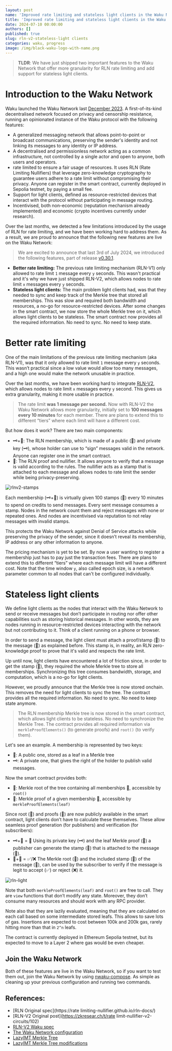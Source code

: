 ```yaml
---
layout: post
name: 'Improved rate limiting and stateless light clients in the Waku Network'
title: 'Improved rate limiting and stateless light clients in the Waku Network'
date: 2024-07-10 00:00:00
authors: []
published: true
slug: rln-v2-stateless-light clients
categories: waku, progress
image: /img/black-waku-logo-with-name.png
---
```


> **TLDR**: We have just shipped two important features to the Waku Network that offer more granularity for RLN rate limiting and add support for stateless light clients.

<!--truncate-->

# Introduction to the Waku Network


Waku launched the Waku Network last [December 2023](https://thedefiant.io/news/press-releases/waku-launches-first-decentralised-privacy-preserving-dos-protections-for-peer-to-peer-messaging). A first-of-its-kind decentralised network focused on privacy and censorship resistance, running an opinionated instance of the Waku protocol with the following features:

- A generalized messaging network that allows point-to-point or broadcast communications, preserving the sender's identity and not linking its messages to any identity or IP address.
- A decentralised and permissionless network acting as a common infrastructure, not controlled by a single actor and open to anyone, both users and operators.
- rate limited to ensure a fair usage of resources. It uses RLN (Rate Limiting Nullifiers) that leverage zero-knowledge cryptography to guarantee users adhere to a rate limit without compromising their privacy. Anyone can register in the smart contract, currently deployed in Sepolia testnet, by paying a small fee.
- Support for light clients, defined as resource-restricted devices that interact with the protocol without participating in message routing.
- Incentivised, both non-economic (reputation mechanism already implemented) and economic (crypto incentives currently under research).

Over the last months, we detected a few limitations introduced by the usage of RLN for rate limiting, and we have been working hard to address them. As a result, we are proud to announce that the following new features are live on the Waku Network:


> We are excited to announce that last 3rd of July 2024, we introduced the following features, part of release [v0.30.1](https://github.com/waku-org/nwaku/releases/tag/v0.30.1).
> 
- **Better rate limiting:** The previous rate limiting mechanism (RLN-V1) only allowed to rate limit `1` message every `y` seconds. This wasn't practical and it's why we have just shipped RLN-V2, which allows nodes to rate limit `x` messages every `y` seconds.
- **Stateless light clients:** The main problem light clients had, was that they needed to sync and keep track of the Merkle tree that stored all memberships. This was slow and required both bandwidth and resources, a no-go for resource-restricted devices. After some changes in the smart contract, we now store the whole Merkle tree on it, which allows light clients to be stateless. The smart contract now provides all the required information. No need to sync. No need to keep state.

# Better rate limiting


One of the main limitations of the previous rate limiting mechanism (aka RLN-V1), was that it only allowed to rate limit `1` message every `y` seconds. This wasn’t practical since a low value would allow too many messages, and a high one would make the network unusable in practice.

Over the last months, we have been working hard to integrate [RLN-V2](https://github.com/vacp2p/rfc-index/blob/a5b24ac0a27da361312260f9da372a0e6e812212/vac/raw/rln-v2.md), which allows nodes to rate limit `x` messages every `y` second. This gives us extra granularity, making it more usable in practice.

> The rate limit **was 1 message per second.** Now with RLN-V2 the Waku Network allows more granularity, initially set to **100 messages every 10 minutes** for each member. There are plans to extend this to different “tiers” where each limit will have a different cost.

But how does it work? There are two main components:

- 🗝️+🔑: The RLN membership, which is made of a public (🔑) and private key (🗝️), whose holder can use to “sign” messages valid in the network. Anyone can register one in the smart contract.
- 📧: The RLN proof and nullifier. It allows anyone to verify that a message is valid according to the rules. The nullifier acts as a stamp that is attached to each message and allows nodes to rate limit the sender while being privacy-preserving.

![rlnv2-stamps](/img/rlnv2-stamps.png)

Each membership (🗝️+🔑) is virtually given 100 stamps (📧) every 10 minutes to spend on credits to send messages. Every sent message consumes a stamp. Nodes in the network count them and reject messages with none or repeated ones. And nodes are incentivised via reputation to not relay messages with invalid stamps.

This protects the Waku Network against Denial of Service attacks while preserving the privacy of the sender, since it doesn’t reveal its membership, IP address or any other information to anyone.

The pricing mechanism is yet to be set. By now a user wanting to register a membership just has to pay just the transaction fees. There are plans to extend this to different “tiers” where each message limit will have a different cost. Note that the time window `y`, also called epoch size, is a network parameter common to all nodes that can't be configured individually.

# Stateless light clients


We define light clients as the nodes that interact with the Waku Network to send or receive messages but don’t participate in routing nor offer other capabilities such as storing historical messages. In other words, they are nodes running in resource-restricted devices interacting with the network but not contributing to it. Think of a client running on a phone or browser.

In order to send a message, the light client must attach a proof/stamp (📧) to the message (💬) as explained before. This stamp is, in reality, an RLN zero-knowledge proof to prove that it's valid and respects the rate limit.

Up until now, light clients have encountered a lot of friction since, in order to get the stamp (📧), they required the whole Merkle tree to store all memberships. Synchronizing this tree consumes bandwidth, storage, and computation, which is a no-go for light clients.

However, we proudly announce that the Merkle tree is now stored onchain. This removes the need for light clients to sync the tree. The contract provides all the required information. No need to sync. No need to keep state anymore.

> The RLN membership Merkle tree is now stored in the smart contract, which allows light clients to be stateless. No need to synchronize the Merkle Tree. The contract provides all required information via `merkleProofElements()` (to generate proofs) and `root()` (to verify them).
> 

Let's see an example. A membership is represented by two keys:

- 🔑: A public one, stored as a leaf in a Merkle tree
- 🗝️: A private one, that gives the right of the holder to publish valid messages.

Now the smart contract provides both:

- 🫚: Merkle root of the tree containing all memberships 🔑, accessible by `root()`
- 🌲: Merkle proof of a given membership 🔑, accessible by `merkleProofElements(leaf)`

Since root (🫚) and proofs (🌲) are now publicly available in the smart contract, light clients don’t have to calculate these themselves. These allow seamless proof generation (for publishers) and verification (for subscribers):

- 🗝️+🌲 = 📧 Using its private key (🗝️) and the leaf Merkle proof (🌲) a publisher can generate the stamp (📧) that is attached to the message (💬).
- 🫚+📧 = ✅/❌ The Merkle root (🫚) and the included stamp (📧) of the message (💬), can be used by the subscriber to verify if the message is legit to accept (✅) or reject (❌) it.

![rln-light](/img/rln-light.png)

Note that both `merkleProofElements(leaf)` and `root()` are free to call. They are `view` functions that don’t modify any state. Moreover, they don’t consume many resources and should work with any RPC provider.

Note also that they are lazily evaluated, meaning that they are calculated on each call based on some intermediate stored leafs. This allows to save lots of gas. Insertions are expected to cost between 100k and 200k gas, rarely hitting more than that in `2^n` leafs.

The contract is currently deployed in Ethereum Sepolia testnet, but its expected to move to a Layer 2 where gas would be even cheaper.

## Join the Waku Network

Both of these features are live in the Waku Network, so if you want to test them out, join the Waku Network by using [nwaku-compose](https://github.com/waku-org/nwaku-compose). As simple as cleaning up your previous configuration and running two commands.

## References:

- [RLN Original spec](https://rate limiting-nullifier.github.io/rln-docs/)
- [RLN-V2 Original post](https://zkresear.ch/t/rate limit-nullifier-v2-circuits/102)
- [RLN-V2 Waku spec](https://github.com/vacp2p/rfc-index/blob/a5b24ac0a27da361312260f9da372a0e6e812212/vac/raw/rln-v2.md)
- [The Waku Network configuration](https://github.com/waku-org/nwaku/blob/8bfad3ab453f96ac545c7cb0af06d0c0f34d1356/waku/factory/networks_config.nim#L31)
- [LazyIMT Merkle Tree](https://github.com/privacy-scaling-explorations/zk-kit)
- [LazyIMT Merkle Tree modifications](https://github.com/privacy-scaling-explorations/zk-kit/pull/162)
